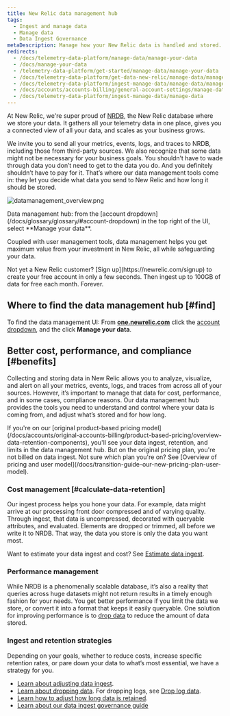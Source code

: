 ```yaml
---
title: New Relic data management hub
tags:
  - Ingest and manage data
  - Manage data
  - Data Ingest Governance
metaDescription: Manage how your New Relic data is handled and stored.
redirects:
  - /docs/telemetry-data-platform/manage-data/manage-your-data
  - /docs/manage-your-data
  - /telemetry-data-platform/get-started/manage-data/manage-your-data
  - /docs/telemetry-data-platform/get-data-new-relic/manage-data/manage-your-data
  - /docs/telemetry-data-platform/ingest-manage-data/manage-data/manage-your-data  
  - /docs/accounts/accounts-billing/general-account-settings/manage-data
  - /docs/telemetry-data-platform/ingest-manage-data/manage-data
---
```



At New Relic, we're super proud of [NRDB](/docs/telemetry-data-platform/ingest-manage-data/get-started/nrdb-horsepower-under-hood), the New Relic database where we store your data. It gathers all your telemetry data in one place, gives you a connected view of all your data, and scales as your business grows.

We invite you to send all your metrics, events, logs, and traces to NRDB, including those from third-party sources. We also recognize that some data might not be necessary for your business goals. You shouldn’t have to wade through data you don’t need to get to the data you do. And you definitely shouldn’t have to pay for it. That’s where our data management tools come in: they let you decide what data you send to New Relic and how long it should be stored.

<img
  title="datamanagement_overview.png"
  alt="datamanagement_overview.png"
  src={accountsDataManagementUi}
/>

<figcaption>
  Data management hub: from the [account dropdown](/docs/glossary/glossary/#account-dropdown) in the top right of the UI, select **Manage your data**.
</figcaption>

Coupled with user management tools, data management helps you get maximum value from your investment in New Relic, all while safeguarding your data.

<Callout variant="important">
  Not yet a New Relic customer? [Sign up](https://newrelic.com/signup) to create your free account in only a few seconds. Then ingest up to 100GB of data for free each month. Forever.
</Callout>

## Where to find the data management hub [#find]

To find the data management UI: From **[one.newrelic.com](https://one.newrelic.com/all-capabilities)** click the [account dropdown](/docs/glossary/glossary/#account-dropdown), and the click **Manage your data**.

## Better cost, performance, and compliance [#benefits]

Collecting and storing data in New Relic allows you to analyze, visualize, and alert on all your metrics, events, logs, and traces from across all of your sources. However, it’s important to manage that data for cost, performance, and in some cases, compliance reasons. Our data management hub provides the tools you need to understand and control where your data is coming from, and adjust what’s stored and for how long.

<Callout variant="important">
  If you're on our [original product-based pricing model](/docs/accounts/original-accounts-billing/product-based-pricing/overview-data-retention-components), you'll see your data ingest, retention, and limits in the data management hub. But on the original pricing plan, you're not billed on data ingest. Not sure which plan you're on? See [Overview of pricing and user model](/docs/transition-guide-our-new-pricing-plan-user-model).
</Callout>

### Cost management [#calculate-data-retention]

Our ingest process helps you hone your data. For example, data might arrive at our processing front door compressed and of varying quality. Through ingest, that data is uncompressed, decorated with queryable attributes, and evaluated. Elements are dropped or trimmed, all before we write it to NRDB. That way, the data you store is only the data you want most.

Want to estimate your data ingest and cost? See [Estimate data ingest](https://newrelic.com/blog/nerdlog/estimate-data-cost).

### Performance management

While NRDB is a phenomenally scalable database, it’s also a reality that queries across huge datasets might not return results in a timely enough fashion for your needs. You get better performance if you limit the data we store, or convert it into a format that keeps it easily queryable. One solution for improving performance is to [drop data](/docs/accounts/accounts/data-management/drop-data-using-nerdgraph) to reduce the amount of data stored.

### Ingest and retention strategies

Depending on your goals, whether to reduce costs, increase specific retention rates, or pare down your data to what’s most essential, we have a strategy for you.

* [Learn about adjusting data ingest](/docs/manage-data-coming-in).
* [Learn about dropping data](/docs/accounts/accounts/data-management/drop-data-using-nerdgraph). For dropping logs, see [Drop log data](/docs/logs/new-relic-logs/ui-data/drop-data-drop-filter-rules).
* [Learn how to adjust how long data is retained](/docs/manage-stored-data).
* [Learn about our data ingest governance guide](/docs/new-relic-solutions/observability-maturity/operational-efficiency/dg-intro/)
